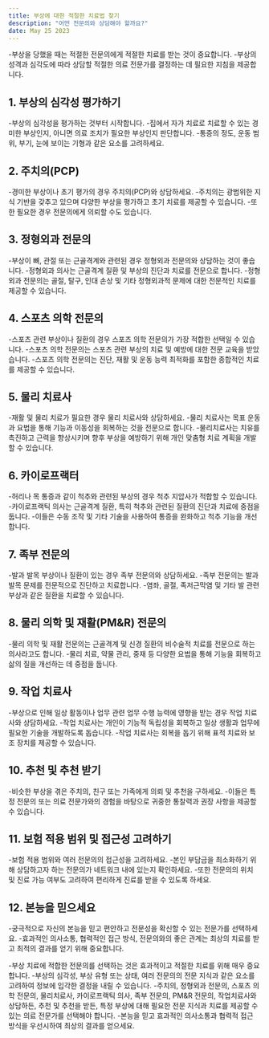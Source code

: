 ```yaml
---
title: 부상에 대한 적절한 치료법 찾기
description: "어떤 전문의와 상담해야 할까요?"
date: May 25 2023
---
```


-부상을 당했을 때는 적절한 전문의에게 적절한 치료를 받는 것이 중요합니다. 
-부상의 성격과 심각도에 따라 상담할 적절한 의료 전문가를 결정하는 데 필요한 지침을 제공합니다.

## 1. 부상의 심각성 평가하기
-부상의 심각성을 평가하는 것부터 시작합니다. 
-집에서 자가 치료로 치료할 수 있는 경미한 부상인지, 아니면 의료 조치가 필요한 부상인지 판단합니다. 
-통증의 정도, 운동 범위, 부기, 눈에 보이는 기형과 같은 요소를 고려하세요.

## 2. 주치의(PCP)
-경미한 부상이나 초기 평가의 경우 주치의(PCP)와 상담하세요. 
-주치의는 광범위한 지식 기반을 갖추고 있으며 다양한 부상을 평가하고 초기 치료를 제공할 수 있습니다. 
-또한 필요한 경우 전문의에게 의뢰할 수도 있습니다.

## 3. 정형외과 전문의
-부상이 뼈, 관절 또는 근골격계와 관련된 경우 정형외과 전문의와 상담하는 것이 좋습니다. 
-정형외과 의사는 근골격계 질환 및 부상의 진단과 치료를 전문으로 합니다. 
-정형외과 전문의는 골절, 탈구, 인대 손상 및 기타 정형외과적 문제에 대한 전문적인 치료를 제공할 수 있습니다.

## 4. 스포츠 의학 전문의
-스포츠 관련 부상이나 질환의 경우 스포츠 의학 전문의가 가장 적합한 선택일 수 있습니다. 
-스포츠 의학 전문의는 스포츠 관련 부상의 치료 및 예방에 대한 전문 교육을 받았습니다. 
-스포츠 의학 전문의는 진단, 재활 및 운동 능력 최적화를 포함한 종합적인 치료를 제공할 수 있습니다.

## 5. 물리 치료사
-재활 및 물리 치료가 필요한 경우 물리 치료사와 상담하세요. 
-물리 치료사는 목표 운동과 요법을 통해 기능과 이동성을 회복하는 것을 전문으로 합니다. 
-물리치료사는 치유를 촉진하고 근력을 향상시키며 향후 부상을 예방하기 위해 개인 맞춤형 치료 계획을 개발할 수 있습니다.

## 6. 카이로프랙터
-허리나 목 통증과 같이 척추와 관련된 부상의 경우 척추 지압사가 적합할 수 있습니다. 
-카이로프랙틱 의사는 근골격계 질환, 특히 척추와 관련된 질환의 진단과 치료에 중점을 둡니다. 
-이들은 수동 조작 및 기타 기술을 사용하여 통증을 완화하고 척추 기능을 개선합니다.

## 7. 족부 전문의
-발과 발목 부상이나 질환이 있는 경우 족부 전문의와 상담하세요. 
-족부 전문의는 발과 발목 문제를 전문적으로 진단하고 치료합니다. 
-염좌, 골절, 족저근막염 및 기타 발 관련 부상과 같은 질환을 치료할 수 있습니다.

## 8. 물리 의학 및 재활(PM&R) 전문의
-물리 의학 및 재활 전문의는 근골격계 및 신경 질환의 비수술적 치료를 전문으로 하는 의사라고도 합니다. 
-물리 치료, 약물 관리, 중재 등 다양한 요법을 통해 기능을 회복하고 삶의 질을 개선하는 데 중점을 둡니다.

## 9. 작업 치료사
-부상으로 인해 일상 활동이나 업무 관련 업무 수행 능력에 영향을 받는 경우 작업 치료사와 상담하세요. 
-작업 치료사는 개인이 기능적 독립성을 회복하고 일상 생활과 업무에 필요한 기술을 개발하도록 돕습니다. 
-작업 치료사는 회복을 돕기 위해 표적 치료와 보조 장치를 제공할 수 있습니다.

## 10. 추천 및 추천 받기
-비슷한 부상을 겪은 주치의, 친구 또는 가족에게 의뢰 및 추천을 구하세요. 
-이들은 특정 전문의 또는 의료 전문가와의 경험을 바탕으로 귀중한 통찰력과 권장 사항을 제공할 수 있습니다.

## 11. 보험 적용 범위 및 접근성 고려하기
-보험 적용 범위와 여러 전문의의 접근성을 고려하세요. 
-본인 부담금을 최소화하기 위해 상담하고자 하는 전문의가 네트워크 내에 있는지 확인하세요. 
-또한 전문의의 위치 및 진료 가능 여부도 고려하여 편리하게 진료를 받을 수 있도록 하세요.

## 12. 본능을 믿으세요
-궁극적으로 자신의 본능을 믿고 편안하고 전문성을 확신할 수 있는 전문가를 선택하세요. 
-효과적인 의사소통, 협력적인 접근 방식, 전문의와의 좋은 관계는 최상의 치료를 받고 최적의 결과를 얻기 위해 중요합니다.

-부상 치료에 적합한 전문의를 선택하는 것은 효과적이고 적절한 치료를 위해 매우 중요합니다. 
-부상의 심각성, 부상 유형 또는 상태, 여러 전문의의 전문 지식과 같은 요소를 고려하여 정보에 입각한 결정을 내릴 수 있습니다. 
-주치의, 정형외과 전문의, 스포츠 의학 전문의, 물리치료사, 카이로프랙틱 의사, 족부 전문의, PM&R 전문의, 작업치료사와 상담하든, 추천 및 추천을 받든, 특정 부상에 대해 필요한 전문 지식과 치료를 제공할 수 있는 의료 전문가를 선택해야 합니다. 
-본능을 믿고 효과적인 의사소통과 협력적 접근 방식을 우선시하여 최상의 결과를 얻으세요.